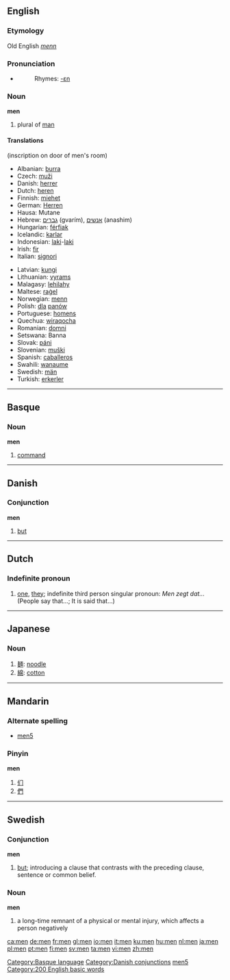 ==English==

{{rank|own|old|came|107|men|come|without|make}}

===Etymology===
Old English ''[[menn]]''
===Pronunciation===
*{{audio|en-us-men.ogg|Audio (US)}}
*:Rhymes: [[Rhymes:English:-ɛn|-ɛn]]
===Noun===
'''men'''

# plural of [[man]]

====Translations====
(inscription on door of men's room)
{{top}}
*Albanian: [[burra]]
*Czech: [[muži]]
*Danish: [[herrer]]
*Dutch: [[heren]]
*Finnish: [[miehet]]
*German: [[Herren]]
*Hausa: Mutane
*Hebrew: [[גברים]] (gvarím), [[אנשים]] (anashim)
*Hungarian: [[férfiak]]
*Icelandic: [[karlar]]
*Indonesian: [[laki]]-[[laki]]
*Irish: [[fir]]
*Italian: [[signori]]
{{mid}}
*Latvian: [[kungi]]
*Lithuanian: [[vyrams]]
*Malagasy: [[lehilahy]]
*Maltese: [[raġel]]
*Norwegian: [[menn]]
*Polish: [[dla]] [[panów]]
*Portuguese: [[homens]]
*Quechua: [[wira]][[qocha]]
*Romanian: [[domni]]
*Setswana: Banna
*Slovak: [[páni]]
*Slovenian: [[muški]]
*Spanish: [[caballeros]]
*Swahili: [[wanaume]]
*Swedish: [[män]]
*Turkish: [[erkerler]]
{{bottom}}

----

==Basque==
===Noun===
'''men'''

# [[command]]

[[Category:Basque language]]

----

==Danish==
===Conjunction===
'''men'''

# [[but]]

[[Category:Danish conjunctions]]

----

==Dutch==
===Indefinite pronoun===
#[[one]], [[they]]; indefinite third person singular pronoun: ''Men zegt dat...'' (People say that...; It is said that...)

----

==Japanese==
===Noun===
{{ja-noun|r|hira=めん}}
#[[麺]]: [[noodle]]
#[[綿]]: [[cotton]]

----

==Mandarin==
===Alternate spelling===
* [[men5]]

===Pinyin===
'''men'''

# [[们]]
# [[們]]

[[Category:Mandarin pinyin|men5]]

----

==Swedish==
===Conjunction===
'''men'''

# [[but]]; introducing a clause that contrasts with the preceding clause, sentence or common belief.

===Noun===
{{sv-noun|gender=Neuter|men|menet|men|menen|mens|menets|mens|menens}}
'''men'''

#a long-time remnant of a physical or mental injury, which affects a person negatively


[[Category:200 English basic words]]

[[ca:men]]
[[de:men]]
[[fr:men]]
[[gl:men]]
[[io:men]]
[[it:men]]
[[ku:men]]
[[hu:men]]
[[nl:men]]
[[ja:men]]
[[pl:men]]
[[pt:men]]
[[fi:men]]
[[sv:men]]
[[ta:men]]
[[vi:men]]
[[zh:men]]